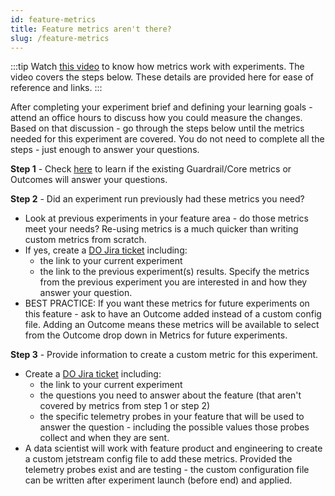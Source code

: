 ```yaml
---
id: feature-metrics
title: Feature metrics aren't there?
slug: /feature-metrics
---
```


:::tip
Watch [this video](https://mozilla.hosted.panopto.com/Panopto/Pages/Viewer.aspx?id=7f677cde-3b61-4cd5-8119-af7b013c7579) to know how metrics work with experiments.  The video covers the steps below. These details are provided here for ease of reference and links.
:::

After completing your experiment brief and defining your learning goals - attend an office hours to discuss how you could measure the changes.  Based on that discussion - go through the steps below until the metrics needed for this experiment are covered.  You do not need to complete all the steps - just enough to answer your questions.

**Step 1** - Check  [here](/jetstream/metrics/#how-do-i-add-a-metric-to-my-experiment) to learn if the existing Guardrail/Core metrics or Outcomes will answer your questions.

**Step 2** - Did an experiment run previously had these metrics you need?  
* Look at previous experiments in your feature area - do those metrics meet your needs?  Re-using metrics is a much quicker than writing custom metrics from scratch.   
* If yes, create a [DO Jira ticket](https://mozilla-hub.atlassian.net/jira/software/c/projects/DO/boards/269) including:  
  * the link to your current experiment 
  * the link to the previous experiment(s) results.  Specify the metrics from the previous experiment you are interested in and how they answer your question.    
* BEST PRACTICE: If you want these metrics for future experiments on this feature - ask to have an Outcome added instead of a custom config file.  Adding an Outcome means these metrics will be available to select from the Outcome drop down in Metrics for future experiments.  

**Step 3** - Provide information to create a custom metric for this experiment.
* Create a [DO Jira ticket](https://mozilla-hub.atlassian.net/jira/software/c/projects/DO/boards/269) including: 
  * the link to your current experiment  
  * the questions you need to answer about the feature (that aren't covered by metrics from step 1 or step 2)
  * the specific telemetry probes in your feature that will be used to answer the question - including the possible values those probes collect and when they are sent. 
* A data scientist will work with feature product and engineering to create a custom jetstream config file to add these metrics.  Provided the telemetry probes exist and are testing - the custom configuration file can be written after experiment launch (before end) and applied.





